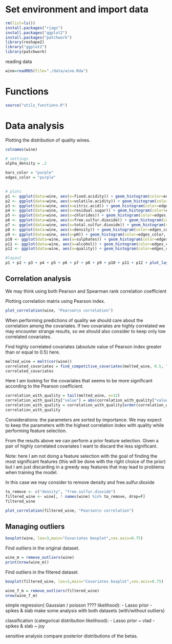# Set environment and import data

```r
rm(list=ls())
install.packages("rjags")
install.packages("ggplot2")
install.packages("patchwork")
library(reshape2)
library("ggplot2")
library(patchwork)
```

reading data

```r
wine=readRDS(file="./data/wine.Rda")
```

# Functions
```r
source("utils_functions.R")
```

# Data analysis

Plotting the distribution of quality wines.

```r
colnames(wine)
```

```r
# settings
alpha_density = .2

bars_color = "purple"
edges_color = "purple"
  

# plots
p1 <- ggplot(data=wine, aes(x=fixed.acidity)) + geom_histogram(color=edges_color, fill=bars_color)
p2 <- ggplot(data=wine, aes(x=volatile.acidity)) + geom_histogram(color=edges_color, fill=bars_color)
p3 <- ggplot(data=wine, aes(x=citric.acid)) + geom_histogram(color=edges_color, fill=bars_color)
p4 <- ggplot(data=wine, aes(x=residual.sugar)) + geom_histogram(color=edges_color, fill=bars_color)
p5 <- ggplot(data=wine, aes(x=chlorides)) + geom_histogram(color=edges_color, fill=bars_color)
p6 <- ggplot(data=wine, aes(x=free.sulfur.dioxide)) + geom_histogram(color=edges_color, fill=bars_color)
p7 <- ggplot(data=wine, aes(x=total.sulfur.dioxide)) + geom_histogram(color=edges_color, fill=bars_color)
p8 <- ggplot(data=wine, aes(x=density)) + geom_histogram(color=edges_color, fill=bars_color)
p9 <- ggplot(data=wine, aes(x=pH)) + geom_histogram(color=edges_color, fill=bars_color)
p10 <- ggplot(data=wine, aes(x=sulphates)) + geom_histogram(color=edges_color, fill=bars_color)
p11 <- ggplot(data=wine, aes(x=alcohol)) + geom_histogram(color=edges_color, fill=bars_color)
p12 <- ggplot(data=wine, aes(x=quality)) + geom_histogram(color=edges_color, fill=bars_color)

#layout
p1 + p2 + p3 + p4 + p5 + p6 + p7 + p8 + p9 + p10 + p11 + p12 + plot_layout(ncol = 3)
```

## Correlation analysis

We may think using both Pearson and Spearman rank correlation coefficient

Plotting correlation matrix using Pearson index.

```r
plot_correlation(wine, "Pearson\n correlation")
```

When performing predictions of quality we should care about the correlation among the covariates. If two covariates are highly correlated we may encounter strange results, so we should also consider to keep only low correlated covariates.

Find highly correlated covariates (absolute value of Pearson index greater than or equal to 0.5) here.

```r
melted_wine = melt(cor(wine))
correlated_covariates = find_competitive_covariates(melted_wine, 0.5, "quality")
correlated_covariates
```

Here I am looking for the covariates that seems to be more significant according to the Pearson coefficient.

```r
correlation_with_quality = tail(melted_wine, n=12)
correlation_with_quality["value"] = abs(correlation_with_quality["value"])
correlation_with_quality = correlation_with_quality[order(correlation_with_quality$value, decreasing = TRUE),]
correlation_with_quality
```

Considerations: the parameters are sorted by importance. We may expect to keep the parameters with the highest correlation index with quality while performing feature selection.

From the results above we can perform a prior feature selection. Given a pair of highly correlated covariates I want to discard the less significant.

Note: here I am not doing a feature selection with the goal of finding the most significant features (this will be done with the right choice of the prior) but I am just discarding in a greedy way features that may lead to problems when training the model.

In this case we may consider to remove density and free.sulfur.dioxide

```r
to_remove <- c("density", "free.sulfur.dioxide")
filtered_wine <- wine[, ! names(wine) %in% to_remove, drop=F]
filtered_wine
```

```r
plot_correlation(filtered_wine, "Pearson\n correlation")
```

## Managing outliers

```r
boxplot(wine, las=3,main="Covariates boxplot",cex.axis=0.75)
```

Find outliers in the original dataset.

```r
wine_m = remove_outliers(wine)
print(nrow(wine_m))
```

Find outliers in the filtered dataset.

```r
boxplot(filtered_wine, las=3,main="Covariates boxplot",cex.axis=0.75)
```

```r
wine_f_m = remove_outliers(filtered_wine)
nrow(wine_f_m)
```


simple regression( Gaussian / poisson ???? likelihood):
  - Lasso prior 
  - spikes & slab
make some analysis with both datasets (with/without outliers)

classification (categorical distribution likelihood):
  - Lasso prior ~ vlad
  - spikes & slab ~ joy

sensitive analysis 
compare posterior distributions of the betas.




